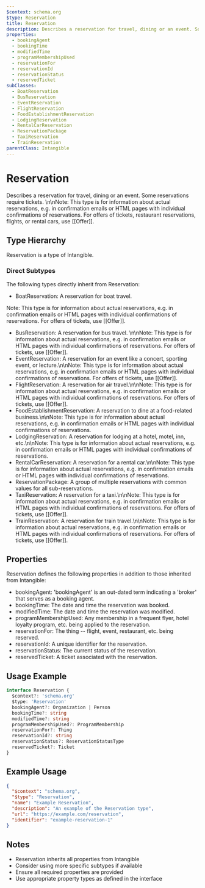 ```yaml
---
$context: schema.org
$type: Reservation
title: Reservation
description: Describes a reservation for travel, dining or an event. Some reservations require tickets. \n\nNote: This type is for information about actual reservations, e.g. in confirmation emails or HTML pages with individual confirmations of reservations. For offers of tickets, restaurant reservations, flights, or rental cars, use [[Offer]].
properties:
  - bookingAgent
  - bookingTime
  - modifiedTime
  - programMembershipUsed
  - reservationFor
  - reservationId
  - reservationStatus
  - reservedTicket
subClasses:
  - BoatReservation
  - BusReservation
  - EventReservation
  - FlightReservation
  - FoodEstablishmentReservation
  - LodgingReservation
  - RentalCarReservation
  - ReservationPackage
  - TaxiReservation
  - TrainReservation
parentClass: Intangible
---
```


# Reservation

Describes a reservation for travel, dining or an event. Some reservations require tickets. \n\nNote: This type is for information about actual reservations, e.g. in confirmation emails or HTML pages with individual confirmations of reservations. For offers of tickets, restaurant reservations, flights, or rental cars, use [[Offer]].

## Type Hierarchy

Reservation is a type of Intangible.

### Direct Subtypes

The following types directly inherit from Reservation:

- BoatReservation: A reservation for boat travel.

Note: This type is for information about actual reservations, e.g. in confirmation emails or HTML pages with individual confirmations of reservations. For offers of tickets, use [[Offer]].
- BusReservation: A reservation for bus travel. \n\nNote: This type is for information about actual reservations, e.g. in confirmation emails or HTML pages with individual confirmations of reservations. For offers of tickets, use [[Offer]].
- EventReservation: A reservation for an event like a concert, sporting event, or lecture.\n\nNote: This type is for information about actual reservations, e.g. in confirmation emails or HTML pages with individual confirmations of reservations. For offers of tickets, use [[Offer]].
- FlightReservation: A reservation for air travel.\n\nNote: This type is for information about actual reservations, e.g. in confirmation emails or HTML pages with individual confirmations of reservations. For offers of tickets, use [[Offer]].
- FoodEstablishmentReservation: A reservation to dine at a food-related business.\n\nNote: This type is for information about actual reservations, e.g. in confirmation emails or HTML pages with individual confirmations of reservations.
- LodgingReservation: A reservation for lodging at a hotel, motel, inn, etc.\n\nNote: This type is for information about actual reservations, e.g. in confirmation emails or HTML pages with individual confirmations of reservations.
- RentalCarReservation: A reservation for a rental car.\n\nNote: This type is for information about actual reservations, e.g. in confirmation emails or HTML pages with individual confirmations of reservations.
- ReservationPackage: A group of multiple reservations with common values for all sub-reservations.
- TaxiReservation: A reservation for a taxi.\n\nNote: This type is for information about actual reservations, e.g. in confirmation emails or HTML pages with individual confirmations of reservations. For offers of tickets, use [[Offer]].
- TrainReservation: A reservation for train travel.\n\nNote: This type is for information about actual reservations, e.g. in confirmation emails or HTML pages with individual confirmations of reservations. For offers of tickets, use [[Offer]].

## Properties

Reservation defines the following properties in addition to those inherited from Intangible:

- bookingAgent: 'bookingAgent' is an out-dated term indicating a 'broker' that serves as a booking agent.
- bookingTime: The date and time the reservation was booked.
- modifiedTime: The date and time the reservation was modified.
- programMembershipUsed: Any membership in a frequent flyer, hotel loyalty program, etc. being applied to the reservation.
- reservationFor: The thing -- flight, event, restaurant, etc. being reserved.
- reservationId: A unique identifier for the reservation.
- reservationStatus: The current status of the reservation.
- reservedTicket: A ticket associated with the reservation.

## Usage Example

```typescript
interface Reservation {
  $context?: 'schema.org'
  $type: 'Reservation'
  bookingAgent?: Organization | Person
  bookingTime?: string
  modifiedTime?: string
  programMembershipUsed?: ProgramMembership
  reservationFor?: Thing
  reservationId?: string
  reservationStatus?: ReservationStatusType
  reservedTicket?: Ticket
}
```

## Example Usage

```json
{
  "$context": "schema.org",
  "$type": "Reservation",
  "name": "Example Reservation",
  "description": "An example of the Reservation type",
  "url": "https://example.com/reservation",
  "identifier": "example-reservation-1"
}
```

## Notes

- Reservation inherits all properties from Intangible
- Consider using more specific subtypes if available
- Ensure all required properties are provided
- Use appropriate property types as defined in the interface
